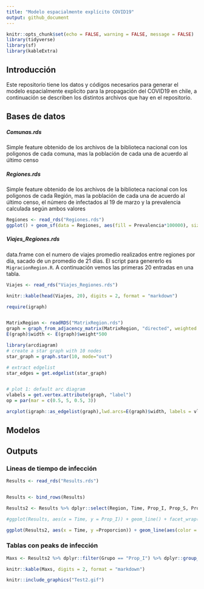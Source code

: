 ```yaml
---
title: "Modelo espacialmente explícito COVID19"
output: github_document
---
```


```r
knitr::opts_chunk$set(echo = FALSE, warning = FALSE, message = FALSE)
library(tidyverse)
library(sf)
library(kableExtra)
```

## Introducción

Este repositorio tiene los datos y códigos necesarios para generar el modelo espacialmente explicito para la propagación del COVID19 en chile, a continuación se describen los distintos archivos que hay en el repositorio.

## Bases de datos

##### Comunas.rds

Simple feature obtenido de los archivos de la biblioteca nacional con los poligonos de cada comuna, mas la población de cada una de acuerdo al último censo


##### Regiones.rds

Simple feature obtenido de los archivos de la biblioteca nacional con los poligonos de cada Región, mas la población de cada una de acuerdo al último censo, el número de infectados al 19 de marzo y la prevalencia calculada según ambos valores

```r
Regiones <- read_rds("Regiones.rds")
ggplot() + geom_sf(data = Regiones, aes(fill = Prevalencia*100000), size = 0.05) + theme_bw() + scale_fill_gradient2(high = scales::muted("red"), low = scales::muted("blue") ,midpoint =  2,label = scales::comma, name = "Prevalencia") + ggtitle("Prevalencia cada 100,000 habitantes")
```

##### Viajes_Regiones.rds

data.frame con el numero de viajes promedio realizados entre regiones por día, sacado de un promedio de 21 días. El script para genererlo es `MigracionRegion.R`. A continuación vemos las primeras 20 entradas en una tabla.

```r
Viajes <- read_rds("Viajes_Regiones.rds")

knitr::kable(head(Viajes, 20), digits = 2, format = "markdown")
```

```r
require(igraph)


MatrixRegion <- readRDS("MatrixRegion.rds")
graph = graph_from_adjacency_matrix(MatrixRegion, "directed", weighted = T)
E(graph)$width <- E(graph)$weight*500

library(arcdiagram)
# create a star graph with 10 nodes
star_graph = graph.star(10, mode="out")

# extract edgelist
star_edges = get.edgelist(star_graph)


# plot 1: default arc diagram
vlabels = get.vertex.attribute(graph, "label")
op = par(mar = c(0.5, 5, 0.5, 3))

arcplot(igraph::as_edgelist(graph),lwd.arcs=E(graph)$width, labels = vlabels, cex.labels=0.8, horizontal=FALSE)


```



## Modelos



## Outputs


### Lineas de tiempo de infección

```r
Results <- read_rds("Results.rds")


Results <- bind_rows(Results) 

Results2 <- Results %>% dplyr::select(Region, Time, Prop_I, Prop_S, Prop_R) %>% pivot_longer(starts_with("Prop"), names_to = "Grupo", values_to = "Proporcion") %>% dplyr::filter(Grupo != "Prop_S") %>% mutate(Time = dmy("17-03-2020") + Time)

#ggplot(Results, aes(x = Time, y = Prop_I)) + geom_line() + facet_wrap(~Region) + theme_classic()

ggplot(Results2, aes(x = Time, y =Proporcion)) + geom_line(aes(color = Grupo)) + facet_wrap(~Region) + theme_classic()
```


### Tablas con peaks de infección


```r
Maxs <- Results2 %>% dplyr::filter(Grupo == "Prop_I") %>% dplyr::group_split(Region) %>% purrr::map(~dplyr::filter(.x, Proporcion == max(Proporcion))) %>% reduce(bind_rows) %>% dplyr::select(-Grupo) %>% rename(Proporcion_Infectados = Proporcion)

knitr::kable(Maxs, digits = 2, format = "markdown")
```



```r
knitr::include_graphics("Test2.gif")
```

